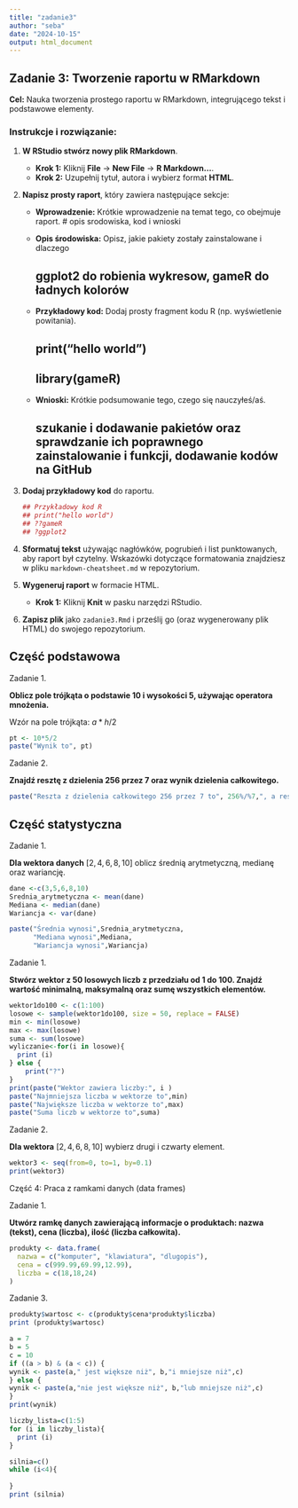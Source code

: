---
title: "zadanie3"
author: "seba"
date: "2024-10-15"
output: html_document
---

## Zadanie 3: Tworzenie raportu w RMarkdown

**Cel:** Nauka tworzenia prostego raportu w RMarkdown, integrującego tekst i podstawowe elementy.

### Instrukcje i rozwiązanie:

1.  **W RStudio stwórz nowy plik RMarkdown**.

    -   **Krok 1:** Kliknij **File** -\> **New File** -\> **R Markdown...**.
    -   **Krok 2:** Uzupełnij tytuł, autora i wybierz format **HTML**.

2.  **Napisz prosty raport**, który zawiera następujące sekcje:

    -   **Wprowadzenie:** Krótkie wprowadzenie na temat tego, co obejmuje raport. \# opis srodowiska, kod i wnioski

    -   **Opis środowiska:** Opisz, jakie pakiety zostały zainstalowane i dlaczego

        ## ggplot2 do robienia wykresow, gameR do ładnych kolorów

    -   **Przykładowy kod:** Dodaj prosty fragment kodu R (np. wyświetlenie powitania).

        ## print("hello world")

        ## library(gameR)

    -   **Wnioski:** Krótkie podsumowanie tego, czego się nauczyłeś/aś.

        ## szukanie i dodawanie pakietów oraz sprawdzanie ich poprawnego zainstalowanie i funkcji, dodawanie kodów na GitHub

3.  **Dodaj przykładowy kod** do raportu.

    ``` r
    ## Przykładowy kod R
    ## print("hello world")
    ## ??gameR
    ## ?ggplot2
    ```

4.  **Sformatuj tekst** używając nagłówków, pogrubień i list punktowanych, aby raport był czytelny. Wskazówki dotyczące formatowania znajdziesz w pliku `markdown-cheatsheet.md` w repozytorium.

5.  **Wygeneruj raport** w formacie HTML.

    -   **Krok 1:** Kliknij **Knit** w pasku narzędzi RStudio.

6.  **Zapisz plik** jako `zadanie3.Rmd` i prześlij go (oraz wygenerowany plik HTML) do swojego repozytorium.

## **Część podstawowa**

Zadanie 1.

**Oblicz pole trójkąta o podstawie 10 i wysokości 5, używając operatora mnożenia.**

Wzór na pole trójkąta: $a*h/2$

```{r}
pt <- 10*5/2
paste("Wynik to", pt)
```

Zadanie 2.

**Znajdź resztę z dzielenia 256 przez 7 oraz wynik dzielenia całkowitego.**

```{r}
paste("Reszta z dzielenia całkowitego 256 przez 7 to", 256%/%7,", a reszta wynosi", 256%%7)
```

## **Część statystyczna**

Zadanie 1.

**Dla wektora danych** $[2, 4, 6, 8, 10]$ oblicz średnią arytmetyczną, medianę oraz wariancję.

```{r}
dane <-c(3,5,6,8,10)
Srednia_arytmetyczna <- mean(dane)
Mediana <- median(dane)
Wariancja <- var(dane)

paste("Średnia wynosi",Srednia_arytmetyczna,
      "Mediana wynosi",Mediana,
      "Wariancja wynosi",Wariancja)
```

Zadanie 1.

**Stwórz wektor z 50 losowych liczb z przedziału od 1 do 100. Znajdź wartość minimalną, maksymalną oraz sumę wszystkich elementów.**

```{r}
wektor1do100 <- c(1:100)
losowe <- sample(wektor1do100, size = 50, replace = FALSE)
min <- min(losowe)
max <- max(losowe)
suma <- sum(losowe)
wyliczanie<-for(i in losowe){
  print (i)
} else {
    print("?")
}
print(paste("Wektor zawiera liczby:", i )
paste("Najmniejsza liczba w wektorze to",min)
paste("Największe liczba w wektorze to",max)
paste("Suma liczb w wektorze to",suma)

```

Zadanie 2.

**Dla wektora** $[2, 4, 6, 8, 10]$ wybierz drugi i czwarty element.

```{r}
wektor3 <- seq(from=0, to=1, by=0.1)
print(wektor3)
```

Część 4: Praca z ramkami danych (data frames)

Zadanie 1.

**Utwórz ramkę danych zawierającą informacje o produktach: nazwa (tekst), cena (liczba), ilość (liczba całkowita).**

```{r}
produkty <- data.frame(
  nazwa = c("komputer", "klawiatura", "dlugopis"),
  cena = c(999.99,69.99,12.99),
  liczba = c(18,18,24)
)
```

Zadanie 3.

```{r}
produkty$wartosc <- c(produkty$cena*produkty$liczba)
print (produkty$wartosc)
```

```{r}
a = 7
b = 5
c = 10
if ((a > b) & (a < c)) {
wynik <- paste(a," jest większe niż", b,"i mniejsze niż",c)
} else {
wynik <- paste(a,"nie jest większe niż", b,"lub mniejsze niż",c)
}
print(wynik)
```

```{r}
liczby_lista=c(1:5)
for (i in liczby_lista){
  print (i)
}
```

```{r}
silnia=c()
while (i<4){
  
}
print (silnia)
```
